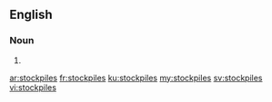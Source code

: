 ==English==

===Noun===
{{head|en}}

# {{plural of|stockpile}}

[[ar:stockpiles]]
[[fr:stockpiles]]
[[ku:stockpiles]]
[[my:stockpiles]]
[[sv:stockpiles]]
[[vi:stockpiles]]